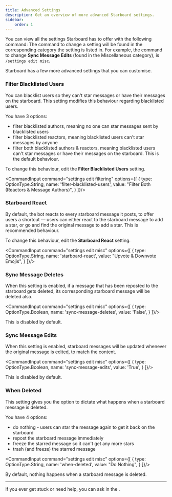 ```yaml
---
title: Advanced Settings
description: Get an overview of more advanced Starboard settings.
sidebar:
    order: 1
---
```



You can view all the settings Starboard has to offer with the following command:
<CommandInput command="settings view" />
The command to change a setting will be found in the corresponding category the setting is listed in.
For example, the command to change **Sync Message Edits** (found in the Miscellaneous category), is  `/settings edit misc`.

Starboard has a few more advanced settings that you can customise.


### Filter Blacklisted Users

You can blacklist users so they can't star messages or have their messages on the starboard.
This setting modifies this behaviour regarding blacklisted users.

You have 3 options:
- filter blacklisted authors, meaning no one can star messages sent by blacklisted users
- filter blacklisted reactors, meaning blacklisted users can't star messages by anyone
- filter both blacklisted authors & reactors, meaning blacklisted users can't star messages or have their messages on the starboard. This is the default behaviour.

To change this behaviour, edit the **Filter Blacklisted Users** setting.

<CommandInput command="settings edit filtering" options={[
    {
        type: OptionType.String,
        name: 'filter-blacklisted-users',
        value: "Filter Both (Reactors & Message Authors)",
    }
]}/>

### Starboard React

By default, the bot reacts to every starboard message it posts, to offer users a shortcut — users can either react to the starboard message to add a star, or go and find the original message to add a star. This is recommended behaviour.

To change this behaviour, edit the **Starboard React** setting.

<CommandInput command="settings edit misc" options={[
    {
        type: OptionType.String,
        name: 'starboard-react',
        value: "Upvote & Downvote Emojis",
    }
]}/>

### Sync Message Deletes

When this setting is enabled, if a message that has been reposted to the starboard gets deleted, its corresponding starboard message will be deleted also.

<CommandInput command="settings edit misc" options={[
    {
        type: OptionType.Boolean,
        name: 'sync-message-deletes',
        value: 'False',
    }
]}/>

This is disabled by default.

### Sync Message Edits

When this setting is enabled, starboard messages will be updated whenever the original message is edited, to match the content.

<CommandInput command="settings edit misc" options={[
    {
        type: OptionType.Boolean,
        name: 'sync-message-edits',
        value: 'True',
    }
]}/>

This is disabled by default.

### When Deleted

This setting gives you the option to dictate what happens when a starboard message is deleted.

You have 4 options:
- do nothing - users can star the message again to get it back on the starboard
- repost the starboard message immediately
- freeze the starred message so it can't get any more stars
- trash (and freeze) the starred message

<CommandInput command="settings edit misc" options={[
    {
        type: OptionType.String,
        name: 'when-deleted',
        value: "Do Nothing",
    }
]}/>

By default, nothing happens when a starboard message is deleted.

---

<Aside type="tip">
    If you ever get stuck or need help, you can ask in the <ExternalLink type={LinkType.Support}/>.
</Aside>
